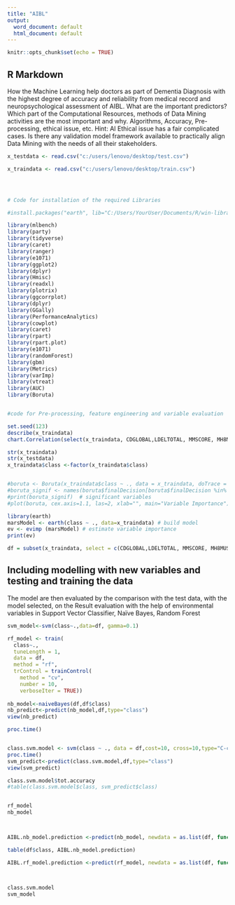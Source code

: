 ---
title: "AIBL"
output:
  word_document: default
  html_document: default
---

```{r setup, include=FALSE}
knitr::opts_chunk$set(echo = TRUE)
```

## R Markdown

How the Machine Learning help doctors as part of Dementia Diagnosis with the highest degree of accuracy and reliability from medical record and neuropsychological assessment of AIBL.
What are the important predictors? 
Which part of the Computational Resources, methods of Data Mining activities are the most important and why. Algorithms, Accuracy, Pre-processing, ethical issue, etc.
Hint: AI Ethical issue has  a fair complicated cases.
Is there any validation model framework available to practically align  Data Mining with the needs of all their stakeholders.


```{r AIBL}



x_testdata <- read.csv("c:/users/lenovo/desktop/test.csv")

x_traindata <- read.csv("c:/users/lenovo/desktop/train.csv")




# Code for installation of the required Libraries

#install.packages("earth", lib="C:/Users/YourUser/Documents/R/win-library/3.3")

library(mlbench)
library(party)
library(tidyverse)
library(caret)
library(ranger)
library(e1071)
library(ggplot2)
library(dplyr)
library(Hmisc)
library(readxl)
library(plotrix)
library(ggcorrplot)
library(dplyr)
library(GGally)
library(PerformanceAnalytics)
library(cowplot)
library(caret)
library(rpart)
library(rpart.plot)
library(e1071)
library(randomForest)
library(gbm)
library(Metrics)
library(varImp)
library(vtreat)
library(AUC)
library(Boruta)


#code for Pre-processing, feature engineering and variable evaluation

set.seed(123)
describe(x_traindata)
chart.Correlation(select(x_traindata, CDGLOBAL,LDELTOTAL, MMSCORE, MH8MUSCL, HMT7,HMT13,RCT20, RCT392, APGEN2, MH6HEPAT, BAT126, MH9ENDO), histogram = TRUE, main = "Correlation between Variables")

str(x_traindata)
str(x_testdata)
x_traindata$class <-factor(x_traindata$class)


#boruta <- Boruta(x_traindata$class ~ ., data = x_traindata, doTrace = 2, maxRuns = 100)
#boruta_signif <- names(boruta$finalDecision[boruta$finalDecision %in% c("Confirmed", "Tentative")])
#print(boruta_signif)  # significant variables
#plot(boruta, cex.axis=1.1, las=2, xlab="", main="Variable Importance")  # plot variable importance

library(earth)
marsModel <- earth(class ~ ., data=x_traindata) # build model
ev <- evimp (marsModel) # estimate variable importance
print(ev)

df = subset(x_traindata, select = c(CDGLOBAL,LDELTOTAL, MMSCORE, MH8MUSCL, HMT7,HMT13,RCT20, RCT392, APGEN2, MH6HEPAT, BAT126, MH9ENDO, class) )
```

## Including modelling with new variables and testing and training the data

The model are then evaluated by the comparison with the test data, with the model selected, on the Result evaluation with the help of environmental variables in Support Vector Classifier, Naïve Bayes, Random Forest

```{r pressure, echo=FALSE}
svm_model<-svm(class~.,data=df, gamma=0.1)

rf_model <- train(
  class~.,
  tuneLength = 1,
  data = df, 
  method = "rf",
  trControl = trainControl(
    method = "cv", 
    number = 10, 
    verboseIter = TRUE))
  
nb_model<-naiveBayes(df,df$class)
nb_predict<-predict(nb_model,df,type="class")
view(nb_predict)

proc.time()


class.svm.model <- svm(class ~ ., data = df,cost=10, cross=10,type="C-classification",kernel="radial",na.action=na.omit)
proc.time()
svm_predict<-predict(class.svm.model,df,type="class")
view(svm_predict)

class.svm.model$tot.accuracy
#table(class.svm.model$class, svm_predict$class)


rf_model
nb_model



AIBL.nb_model.prediction <-predict(nb_model, newdata = as.list(df, function(x) subset(df, is.na(df$class))                                                                                        ))

table(df$class, AIBL.nb_model.prediction)

AIBL.rf_model.prediction <-predict(rf_model, newdata = as.list(df, function(x) subset(df, is.na(df$class))                                                                                        ))



class.svm.model
svm_model


```

